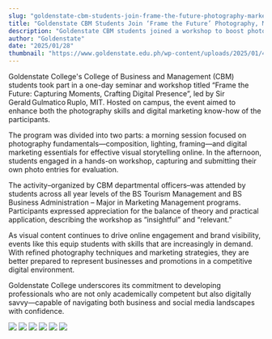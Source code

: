 ```yaml
---
slug: "goldenstate-cbm-students-join-frame-the-future-photography-marketing-workshop"
title: "Goldenstate CBM Students Join ‘Frame the Future’ Photography, Marketing Workshop"
description: "Goldenstate CBM students joined a workshop to boost photography and digital marketing skills on campus..."
author: "Goldenstate"
date: "2025/01/28"
thumbnail: "https://www.goldenstate.edu.ph/wp-content/uploads/2025/01/468215362_888933856681833_6961660297182403844_n.jpg"
---
```


Goldenstate College's College of Business and Management (CBM) students took part in a one-day seminar and workshop titled “Frame the Future: Capturing Moments, Crafting Digital Presence”, led by Sir Gerald Gulmatico Ruplo, MIT. Hosted on campus, the event aimed to enhance both the photography skills and digital marketing know-how of the participants.

The program was divided into two parts: a morning session focused on photography fundamentals—composition, lighting, framing—and digital marketing essentials for effective visual storytelling online. In the afternoon, students engaged in a hands-on workshop, capturing and submitting their own photo entries for evaluation.

The activity–organized by CBM departmental officers–was attended by students across all year levels of the BS Tourism Management and BS Business Administration – Major in Marketing Management programs. Participants expressed appreciation for the balance of theory and practical application, describing the workshop as “insightful” and “relevant.”

As visual content continues to drive online engagement and brand visibility, events like this equip students with skills that are increasingly in demand. With refined photography techniques and marketing strategies, they are better prepared to represent businesses and promotions in a competitive digital environment.

Goldenstate College underscores its commitment to developing professionals who are not only academically competent but also digitally savvy—capable of navigating both business and social media landscapes with confidence.

![](https://www.goldenstate.edu.ph/wp-content/uploads/2025/01/468215362_888933856681833_6961660297182403844_n.jpg)
![](https://www.goldenstate.edu.ph/wp-content/uploads/2025/01/467252290_888933660015186_3592486522481804547_n.jpg)
![](https://www.goldenstate.edu.ph/wp-content/uploads/2025/01/467502388_888933933348492_8868796520317235477_n.jpg)
![](https://www.goldenstate.edu.ph/wp-content/uploads/2025/01/467610781_888934016681817_3385850424638347598_n.jpg)
![](https://www.goldenstate.edu.ph/wp-content/uploads/2025/01/467692755_888933530015199_8727930359270982359_n.jpg)
![](https://www.goldenstate.edu.ph/wp-content/uploads/2025/01/467853219_888933620015190_53027366854661862_n.jpg)
